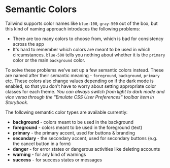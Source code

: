 
# Semantic Colors

Tailwind supports color names like `blue-100`, `gray-500` out of the box, but this kind of naming approach introduces the following problems:

- There are too many colors to choose from, which is bad for consistency across the app
- It's hard to remember which colors are meant to be used in which circumstances. `blue-500` tells you nothing about whether it is the `primary` color or the main `background` color.

To solve these problems we've set up a few semantic colors instead. These are named after their semantic meaning - `foreground`, `background`, `primary` etc.
These colors also change values depending on if the dark mode is enabled, so that you don't have to worry about setting appropriate color classes for each theme.
_You can always switch from light to dark mode and vice versa through the "Emulate CSS User Preferences" toolbar item in Storybook._

The following semantic color types are available currently:

- **background** - colors meant to be used in the background
- **foreground** - colors meant to be used in the foreground (text)
- **primary** - the primary accent, used for buttons & branding
- **secondary** - the secondary accent, used for secondary buttons (e.g. the cancel button in a form)
- **danger** - for error states or dangerous activities like deleting accounts
- **warning** - for any kind of warnings
- **success** - for success states or messages

<Story id="speckle-styling-semantic-colors--semantic-colors" />
